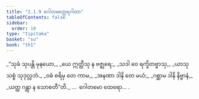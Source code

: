 ```yaml
---
title: "2.1.9 ဂေါတမတ္ထေရဂါထာ"
tableOfContents: false
sidebar:
  order: 10
type: "tipitaka"
basket: "su"
book: "th1"
---
```



<DynamicBreadcrumb />

<Division number="137" book="th1">

<Paragraph number="298" type="verses" book="th1">
_“သုခံ သုပန္တိ မုနယော,_  
_ယေ ဣတ္ထီသု န ဗဇ္ဈရေ;_  
_သဒါ ဝေ ရက္ခိတဗ္ဗာသု,_  
_ယာသု သစ္စံ သုဒုလ္လဘံ._  

</Paragraph>

</Division>
<Division number="138" book="th1">

<Paragraph number="299" type="verses" book="th1">
_ဝဓံ စရိမှ တေ ကာမ,_  
_အနဏာ ဒါနိ တေ မယံ;_  
_ဂစ္ဆာမ ဒါနိ နိဗ္ဗာနံ,_  
_ယတ္ထ ဂန္တွာ န သောစတီ”တိ._  


</Paragraph>
</Division>

<Paragraph number="300" type="center" book="th1">
…  ဂေါတမော ထေရော… .
</Paragraph>